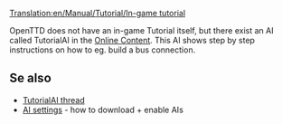 [[Translation:en/Manual/Tutorial/In-game tutorial]]
{{en/Manual/Tutorial/Navigation}}

OpenTTD does not have an in-game Tutorial itself, but there exist an AI called TutorialAI in the [[en/Manual/Online content|Online Content]]. This AI shows step by step instructions on how to eg. build a bus connection.

==Se also==
* [http://www.tt-forums.net/viewtopic.php?f=65&t=55400 TutorialAI thread]
* [[en/Manual/AI settings|AI settings]] - how to download + enable AIs